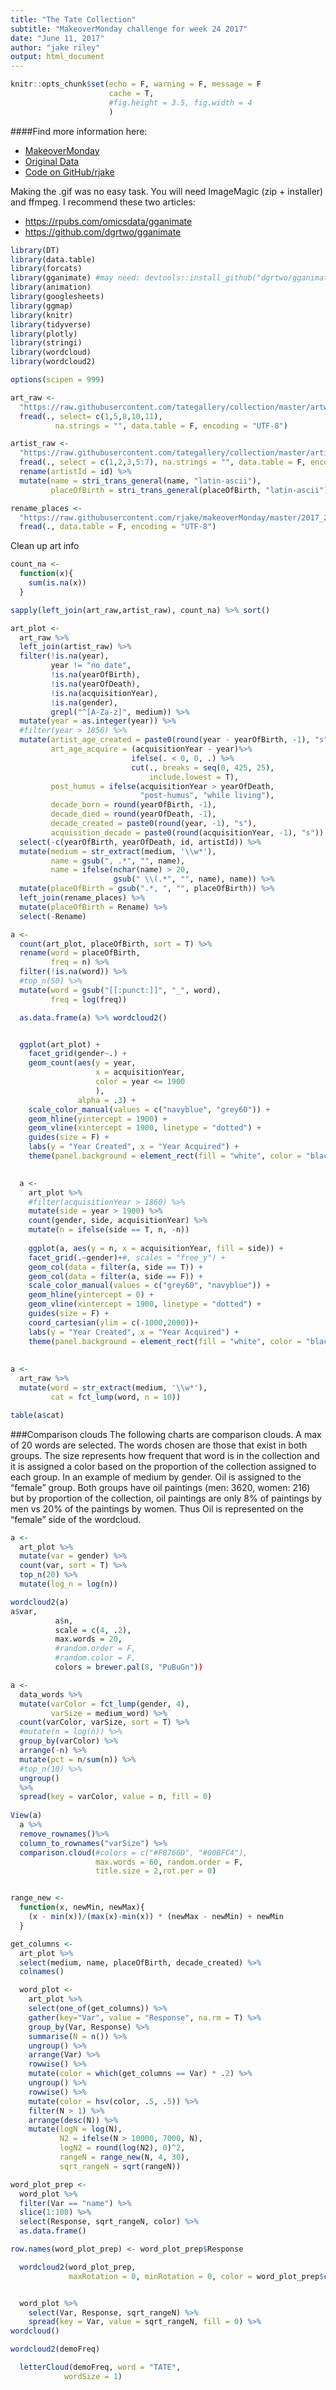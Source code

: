 ```yaml
---
title: "The Tate Collection"
subtitle: "MakeoverMonday challenge for week 24 2017"
date: "June 11, 2017"
author: "jake riley"
output: html_document
---
```


```r
knitr::opts_chunk$set(echo = F, warning = F, message = F
                      cache = T,
                      #fig.height = 3.5, fig.width = 4
                      )
```

####Find more information here:

* [MakeoverMonday](http://www.makeovermonday.co.uk/data/)
* [Original Data](https://irma.nps.gov/Stats/Reports/National)
* [Code on GitHub/rjake](https://github.com/rjake/makeoverMonday/blob/master/2017_23_Natl_Parks.Rmd)


Making the .gif was no easy task. You will need ImageMagic (zip + installer) and ffmpeg. I recommend these two articles:

* [https://rpubs.com/omicsdata/gganimate](https://rpubs.com/omicsdata/gganimate)
* [https://github.com/dgrtwo/gganimate](https://github.com/dgrtwo/gganimate)

```r
library(DT)
library(data.table)
library(forcats)
library(gganimate) #may need: devtools::install_github("dgrtwo/gganimate")
library(animation)
library(googlesheets)
library(ggmap)
library(knitr)
library(tidyverse)
library(plotly)
library(stringi)
library(wordcloud)
library(wordcloud2)

options(scipen = 999)

```

```r
art_raw <-
  "https://raw.githubusercontent.com/tategallery/collection/master/artwork_data.csv"  %>% 
  fread(., select= c(1,5,8,10,11), 
          na.strings = "", data.table = F, encoding = "UTF-8")

artist_raw <-
  "https://raw.githubusercontent.com/tategallery/collection/master/artist_data.csv" %>% 
  fread(., select = c(1,2,3,5:7), na.strings = "", data.table = F, encoding = "UTF-8") %>% 
  rename(artistId = id) %>% 
  mutate(name = stri_trans_general(name, "latin-ascii"),
         placeOfBirth = stri_trans_general(placeOfBirth, "latin-ascii"))

rename_places <-
  "https://raw.githubusercontent.com/rjake/makeoverMonday/master/2017_24_places_rename.csv" %>% 
  fread(., data.table = F, encoding = "UTF-8")

```

Clean up art info
```r
count_na <-
  function(x){
    sum(is.na(x))
  }

sapply(left_join(art_raw,artist_raw), count_na) %>% sort()

art_plot <-
  art_raw %>% 
  left_join(artist_raw) %>% 
  filter(!is.na(year),
         year != "no date",
         !is.na(yearOfBirth),
         !is.na(yearOfDeath),
         !is.na(acquisitionYear),
         !is.na(gender),
         grepl("^[A-Za-z]", medium)) %>% 
  mutate(year = as.integer(year)) %>% 
  #filter(year > 1856) %>% 
  mutate(artist_age_created = paste0(round(year - yearOfBirth, -1), "s"),
         art_age_acquire = (acquisitionYear - year)%>%
                           ifelse(. < 0, 0, .) %>% 
                           cut(., breaks = seq(0, 425, 25),
                               include.lowest = T),
         post_humus = ifelse(acquisitionYear > yearOfDeath, 
                             "post-humus", "while living"),
         decade_born = round(yearOfBirth, -1),
         decade_died = round(yearOfDeath, -1),
         decade_created = paste0(round(year, -1), "s"),
         acquisition_decade = paste0(round(acquisitionYear, -1), "s")) %>% 
  select(-c(yearOfBirth, yearOfDeath, id, artistId)) %>% 
  mutate(medium = str_extract(medium, '\\w*'),
         name = gsub(", .*", "", name),
         name = ifelse(nchar(name) > 20,
                       gsub(" \\(.*", "", name), name)) %>%
  mutate(placeOfBirth = gsub(".*, ", "", placeOfBirth)) %>% 
  left_join(rename_places) %>% 
  mutate(placeOfBirth = Rename) %>% 
  select(-Rename)

a <- 
  count(art_plot, placeOfBirth, sort = T) %>%
  rename(word = placeOfBirth,
         freq = n) %>% 
  filter(!is.na(word)) %>%
  #top_n(50) %>% 
  mutate(word = gsub("[[:punct:]]", "_", word),
         freq = log(freq)) 

  as.data.frame(a) %>% wordcloud2()


  ggplot(art_plot) +
    facet_grid(gender~.) +
    geom_count(aes(y = year, 
                   x = acquisitionYear,
                   color = year <= 1900
                   ),
               alpha = .3) +
    scale_color_manual(values = c("navyblue", "grey60")) +
    geom_hline(yintercept = 1900) +
    geom_vline(xintercept = 1900, linetype = "dotted") +
    guides(size = F) +
    labs(y = "Year Created", x = "Year Acquired") +
    theme(panel.background = element_rect(fill = "white", color = "black"))

  
  a <- 
    art_plot %>% 
    #filter(acquisitionYear > 1860) %>% 
    mutate(side = year > 1900) %>% 
    count(gender, side, acquisitionYear) %>% 
    mutate(n = ifelse(side == T, n, -n))
  
    ggplot(a, aes(y = n, x = acquisitionYear, fill = side)) +
    facet_grid(.~gender)+#, scales = "free_y") +
    geom_col(data = filter(a, side == T)) +
    geom_col(data = filter(a, side == F)) +
    scale_color_manual(values = c("grey60", "navyblue")) +
    geom_hline(yintercept = 0) +
    geom_vline(xintercept = 1900, linetype = "dotted") +
    guides(size = F) +
    coord_cartesian(ylim = c(-1000,2000))+
    labs(y = "Year Created", x = "Year Acquired") +
    theme(panel.background = element_rect(fill = "white", color = "black"))
  
  
a <-
  art_raw %>% 
  mutate(word = str_extract(medium, '\\w*'),
         cat = fct_lump(word, n = 10))

table(a$cat)         
```




###Comparison clouds
The following charts are comparison clouds. A max of 20 words are selected. The words chosen are those that exist in both groups. The size represents how frequent that word is in the collection and it is assigned a color based on the proportion of the collection assigned to each group. In an example of medium by gender. Oil is assigned to the "female" group. Both groups have oil paintings (men: 3620, women: 216) but by proportion of the collection, oil paintings are only 8% of paintings by men vs 20% of the paintings by women. Thus Oil is represented on the "female" side of the wordcloud.


```r
a <- 
  art_plot %>% 
  mutate(var = gender) %>% 
  count(var, sort = T) %>% 
  top_n(20) %>% 
  mutate(log_n = log(n))

wordcloud2(a)
a$var,
          a$n,
          scale = c(4, .2),
          max.words = 20,
          #random.order = F,
          #random.color = F,
          colors = brewer.pal(8, "PuBuGn"))

a <-
  data_words %>% 
  mutate(varColor = fct_lump(gender, 4),
         varSize = medium_word) %>% 
  count(varColor, varSize, sort = T) %>%
  #mutate(n = log(n)) %>% 
  group_by(varColor) %>% 
  arrange(-n) %>%
  mutate(pct = n/sum(n)) %>% 
  #top_n(10) %>% 
  ungroup() 
  %>% 
  spread(key = varColor, value = n, fill = 0)
  
View(a)
  a %>% 
  remove_rownames()%>% 
  column_to_rownames("varSize") %>% 
  comparison.cloud(#colors = c("#F8766D", "#00BFC4"),
                   max.words = 60, random.order = F,
                   title.size = 2,rot.per = 0)



```

```r
range_new <- 
  function(x, newMin, newMax){
    (x - min(x))/(max(x)-min(x)) * (newMax - newMin) + newMin 
  }

get_columns <-   
  art_plot %>% 
  select(medium, name, placeOfBirth, decade_created) %>% 
  colnames()

  word_plot <-
    art_plot %>% 
    select(one_of(get_columns)) %>% 
    gather(key="Var", value = "Response", na.rm = T) %>%
    group_by(Var, Response) %>% 
    summarise(N = n()) %>% 
    ungroup() %>% 
    arrange(Var) %>%
    rowwise() %>% 
    mutate(color = which(get_columns == Var) * .2) %>% 
    ungroup() %>% 
    rowwise() %>% 
    mutate(color = hsv(color, .5, .5)) %>% 
    filter(N > 1) %>% 
    arrange(desc(N)) %>% 
    mutate(logN = log(N),
           N2 = ifelse(N > 10000, 7000, N),
           logN2 = round(log(N2), 0)^2,
           rangeN = range_new(N, 4, 30),
           sqrt_rangeN = sqrt(rangeN))

word_plot_prep <-
  word_plot %>% 
  filter(Var == "name") %>%
  slice(1:100) %>% 
  select(Response, sqrt_rangeN, color) %>%
  as.data.frame()

row.names(word_plot_prep) <- word_plot_prep$Response

  wordcloud2(word_plot_prep,
             maxRotation = 0, minRotation = 0, color = word_plot_prep$color)


  word_plot %>%
    select(Var, Response, sqrt_rangeN) %>% 
    spread(key = Var, value = sqrt_rangeN, fill = 0) %>% 
wordcloud()

wordcloud2(demoFreq)

  letterCloud(demoFreq, word = "TATE",
            wordSize = 1)
```

